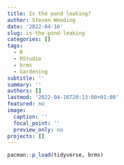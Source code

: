 ```yaml
---
title: Is the pond leaking?
author: Steven Wooding
date: '2022-04-16'
slug: is-the-pond-leaking
categories: []
tags:
  - R
  - RStudio
  - brms
  - Gardening
subtitle: ''
summary: ''
authors: []
lastmod: '2022-04-16T20:13:00+01:00'
featured: no
image:
  caption: ''
  focal_point: ''
  preview_only: no
projects: []
---
```


```r
pacman::p_load(tidyverse, brms) 
```


